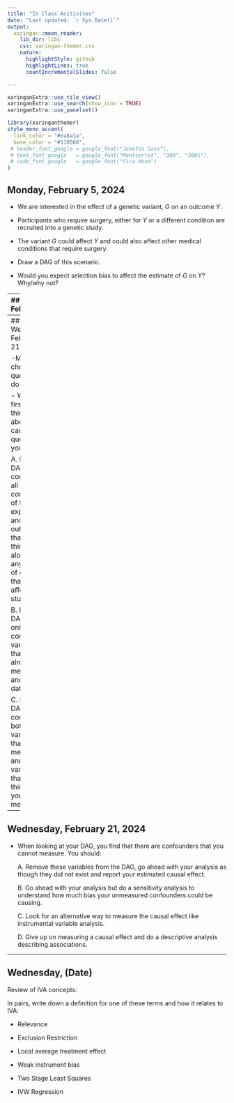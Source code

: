 ```yaml
---
title: "In Class Acitivites"
date: "Last updated: `r Sys.Date()`"
output:
  xaringan::moon_reader:
    lib_dir: libs
    css: xaringan-themer.css
    nature:
      highlightStyle: github
      highlightLines: true
      countIncrementalSlides: false

---
```


$\newcommand{\ci}{\perp\!\!\!\perp}$
```r
xaringanExtra::use_tile_view()
xaringanExtra::use_search(show_icon = TRUE)
xaringanExtra::use_panelset()
```

```r
library(xaringanthemer)
style_mono_accent(
  link_color = "#ea8a1a",
  base_color = "#110566",
 # header_font_google = google_font("Josefin Sans"),
 # text_font_google   = google_font("Montserrat", "300", "300i"),
 # code_font_google   = google_font("Fira Mono")
)
```


## Monday, February 5, 2024

- We are interested in the effect of a genetic variant, $G$ on an outcome $Y$. 

- Participants who require surgery, either for $Y$ or a different condition are recruited into a genetic study. 

- The variant $G$ could affect $Y$ and could also affect other medical conditions that require surgery. 

- Draw a DAG of this scenario.

- Would you expect selection bias to affect the estimate of $G$ on $Y$? Why/why not?


---
## Monday, February 19

Match the estimator with statements that are true about it. 
.pull-left[
**Estimator**

- Hajek Estimator

- G-Computation

- AIPW estimator from Robins, Rotnitzky and Zhao (1994)

- Subclassification estimator with fixed $K$

- Bang and Robins estimator

- Adjusting for propensity score as a linear covariate. 
]

.pull-right[

** Statements**

- Consistent if PS model is correct

- Consistent if outcome model is correct

- Not consistent 

- These two are asymptotically equivalent

- More accurate using estimated PS than using true PS.
]

---
## Wednesday, February 21, 2024

-Multiple choice questions to do together.

- When you first begin thinking about a causal question you should:

  A. Draw a DAG containing all confounders of the exposure and outcome that you can think of, along with any sources of censoring that might affect your study. 
  
  B. Draw a DAG that only contains variables that are already measured and in your data.
  
  C. Draw a DAG containing both variables that are measured and variables that you think that you could measure.

---
## Wednesday, February 21, 2024


- When looking at your DAG, you find that there are confounders that you cannot measure. You should:

  A. Remove these variables from the DAG, go ahead with your analysis as though they did not exist and report your estimated causal effect. 
  
  B. Go ahead with your analysis but do a sensitivity analysis to understand how much bias your unmeasured confounders could be causing.
  
  C. Look for an alternative way to measure the causal effect like instrumental variable analysis. 
  
  D. Give up on measuring a causal effect and do a descriptive analysis describing associations.


---
## Wednesday, (Date)


Review of IVA concepts:

In pairs, write down a definition for one of these terms and how it relates to IVA:

- Relevance

- Exclusion Restriction

- Local average treatment effect

- Weak instrument bias

- Two Stage Least Squares

- IVW Regression

